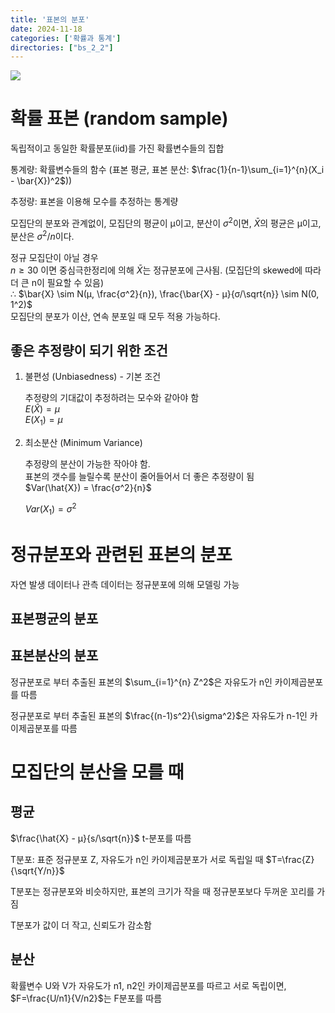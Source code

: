 ```yaml
---
title: '표본의 분포'
date: 2024-11-18
categories: ['확률과 통계']
directories: ["bs_2_2"]
---
```


![](/img/stat-thumb.jpg){.post-thumbnail}

# 확률 표본 (random sample)

독립적이고 동일한 확률분포(iid)를 가진 확률변수들의 집합

통계량: 확률변수들의 함수 (표본 평균, 표본 분산: $\frac{1}{n-1}\sum_{i=1}^{n}(X_i - \bar{X})^2$))

추정량: 표본을 이용해 모수를 추정하는 통계량

모집단의 분포와 관계없이, 모집단의 평균이 μ이고, 분산이 $σ^2$이면, $\bar{X}$의 평균은 μ이고, 분산은 $σ^2/n$이다.

정규 모집단이 아닐 경우  
$n \geq 30$ 이면 중심극한정리에 의해 $\bar{X}$는 정규분포에 근사됨. (모집단의 skewed에 따라 더 큰 n이 필요할 수 있음)  
∴ $\bar{X} \sim N(μ, \frac{σ^2}{n}), \frac{\bar{X} - μ}{σ/\sqrt{n}} \sim N(0, 1^2)$  
모집단의 분포가 이산, 연속 분포일 때 모두 적용 가능하다.

## 좋은 추정량이 되기 위한 조건

1. 불편성 (Unbiasedness) - 기본 조건
   
   추정량의 기대값이 추정하려는 모수와 같아야 함  
   $E(\hat{X}) = μ$  
   $E(X_1) = μ$

2. 최소분산 (Minimum Variance)
   
   추정량의 분산이 가능한 작아야 함.  
   표본의 갯수를 늘릴수록 분산이 줄어들어서 더 좋은 추정량이 됨  
   $Var(\hat{X}) = \frac{σ^2}{n}$

   $Var(X_1) = \sigma^2$

# 정규분포와 관련된 표본의 분포

자연 발생 데이터나 관측 데이터는 정규분포에 의해 모델링 가능

## 표본평균의 분포

## 표본분산의 분포

정규분포로 부터 추출된 표본의 $\sum_{i=1}^{n} Z^2$은 자유도가 n인 카이제곱분포를 따름

정규분포로 부터 추출된 표본의 $\frac{(n-1)s^2}{\sigma^2}$은 자유도가 n-1인 카이제곱분포를 따름

# 모집단의 분산을 모를 때

## 평균

$\frac{\hat{X} - μ}{s/\sqrt{n}}$ t-분포를 따름

T분포: 표준 정규분포 Z, 자유도가 n인 카이제곱분포가 서로 독립일 때 $T=\frac{Z}{\sqrt{Y/n}}$

T분포는 정규분포와 비슷하지만, 표본의 크기가 작을 때 정규분포보다 두꺼운 꼬리를 가짐

T분포가 값이 더 작고, 신뢰도가 감소함

## 분산

확률변수 U와 V가 자유도가 n1, n2인 카이제곱분포를 따르고 서로 독립이면, $F=\frac{U/n1}{V/n2}$는 F분포를 따름
